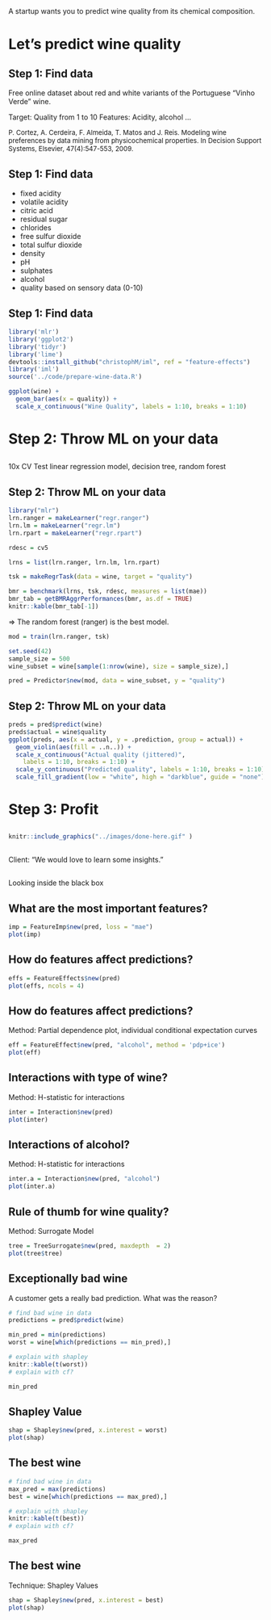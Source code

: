 ##  {.emphasizedabit}
A startup wants you to predict wine quality from its chemical composition.

# Let's predict wine quality

## Step 1: Find data

Free online dataset about red and white variants of the Portuguese "Vinho Verde" wine.

Target: Quality from 1 to 10
Features: Acidity, alcohol ...

<font size="2">P. Cortez, A. Cerdeira, F. Almeida, T. Matos and J. Reis.
Modeling wine preferences by data mining from physicochemical properties. In Decision Support Systems, Elsevier, 47(4):547-553, 2009.</font>

## Step 1: Find data

- fixed acidity
- volatile acidity
- citric acid
- residual sugar
- chlorides
- free sulfur dioxide
- total sulfur dioxide
- density
- pH
- sulphates
- alcohol
- quality based on sensory data (0-10)

<!-- Draw: -->
<!-- Volatile acidity as polish remover, pH as pH paper, alchohol as liqour bottle, chlorides as salt prinkler, citric acid as lemon,  -->
<!-- sulfur as mushroom?,  -->

## Step 1: Find data


```r
library('mlr')
library('ggplot2')
library('tidyr')
library('lime')
devtools::install_github("christophM/iml", ref = "feature-effects")
library('iml')
source('../code/prepare-wine-data.R')
```

```r
ggplot(wine) + 
  geom_bar(aes(x = quality)) + 
  scale_x_continuous("Wine Quality", labels = 1:10, breaks = 1:10)
```

# Step 2: Throw ML on your data

##

10x CV
Test linear regression model, decision tree, random forest


## {.center data-background=../images/comp-dog.gif data-background-size=contain}


## Step 2: Throw ML on your data

```r
library("mlr")
lrn.ranger = makeLearner("regr.ranger")
lrn.lm = makeLearner("regr.lm")
lrn.rpart = makeLearner("regr.rpart")

rdesc = cv5

lrns = list(lrn.ranger, lrn.lm, lrn.rpart)

tsk = makeRegrTask(data = wine, target = "quality")

bmr = benchmark(lrns, tsk, rdesc, measures = list(mae))
bmr_tab = getBMRAggrPerformances(bmr, as.df = TRUE)
knitr::kable(bmr_tab[-1])
```

=> The random forest (ranger) is the best model.

```r
mod = train(lrn.ranger, tsk)

set.seed(42)
sample_size = 500
wine_subset = wine[sample(1:nrow(wine), size = sample_size),]

pred = Predictor$new(mod, data = wine_subset, y = "quality")
```


## Step 2: Throw ML on your data

```r

preds = pred$predict(wine)
preds$actual = wine$quality
ggplot(preds, aes(x = actual, y = .prediction, group = actual)) + 
  geom_violin(aes(fill = ..n..)) +
  scale_x_continuous("Actual quality (jittered)", 
    labels = 1:10, breaks = 1:10) + 
  scale_y_continuous("Predicted quality", labels = 1:10, breaks = 1:10) + 
  scale_fill_gradient(low = "white", high = "darkblue", guide = "none")
```


## {data-background=../images/delivery.gif data-background-size=contain}


# Step 3: Profit {.center}

## {data-background=../images/done-here.gif data-background-size=contain}
```r
knitr::include_graphics("../images/done-here.gif" )
```

##  {.emphasizedabit}

Client: "We would love to learn some insights."



##  {.emphasizedabit .center data-background=../images/black-box.gif data-background-size=cover}

<div class="white">
Looking inside the black box
</div>

## What are the most important features?

```r
imp = FeatureImp$new(pred, loss = "mae")
plot(imp)
```

## How do features affect predictions?

```r
effs = FeatureEffects$new(pred)
plot(effs, ncols = 4)
```

## How do features affect predictions?
Method: Partial dependence plot, individual conditional expectation curves
```r
eff = FeatureEffect$new(pred, "alcohol", method = 'pdp+ice')
plot(eff)
```

## Interactions with type of wine?
Method: H-statistic for interactions

```r
inter = Interaction$new(pred)
plot(inter)
```

## Interactions of alcohol?
Method: H-statistic for interactions

```r
inter.a = Interaction$new(pred, "alcohol")
plot(inter.a)
```


## Rule of thumb for wine quality?
Method: Surrogate Model

```r
tree = TreeSurrogate$new(pred, maxdepth  = 2)
plot(tree$tree)
```


## Exceptionally bad wine

A customer gets a really bad prediction. What was the reason?

```r
# find bad wine in data
predictions = pred$predict(wine)

min_pred = min(predictions)
worst = wine[which(predictions == min_pred),]

# explain with shapley
knitr::kable(t(worst))
# explain with cf?

min_pred

```

## Shapley Value

```r
shap = Shapley$new(pred, x.interest = worst)
plot(shap)
```

## The best wine

```r
# find bad wine in data
max_pred = max(predictions)
best = wine[which(predictions == max_pred),]

# explain with shapley
knitr::kable(t(best))
# explain with cf?

max_pred

```

## The best wine
Technique: Shapley Values

```r
shap = Shapley$new(pred, x.interest = best)
plot(shap)
```


